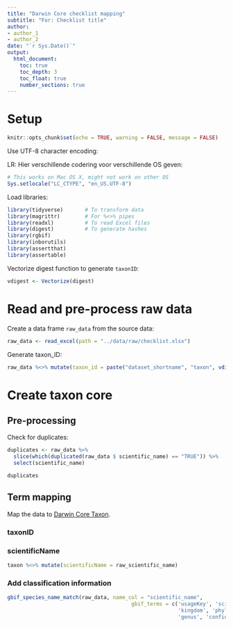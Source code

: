 ```yaml
---
title: "Darwin Core checklist mapping"
subtitle: "For: Checklist title"
author:
- author_1
- author_2
date: "`r Sys.Date()`"
output:
  html_document:
    toc: true
    toc_depth: 3
    toc_float: true
    number_sections: true
---
```



# Setup

```r
knitr::opts_chunk$set(echo = TRUE, warning = FALSE, message = FALSE)
```

Use UTF-8 character encoding:

LR: Hier verschillende codering voor verschillende OS geven:

```r
# This works on Mac OS X, might not work on other OS
Sys.setlocale("LC_CTYPE", "en_US.UTF-8")
```

Load libraries:

```r
library(tidyverse)       # To transform data
library(magrittr)        # For %<>% pipes
library(readxl)          # To read Excel files
library(digest)          # To generate hashes
library(rgbif)
library(inborutils)     
library(assertthat)
library(assertable)
```

Vectorize digest function to generate `taxonID`:

```r
vdigest <- Vectorize(digest)
```


# Read and pre-process raw data

Create a data frame `raw_data` from the source data:

```r
raw_data <- read_excel(path = "../data/raw/checklist.xlsx") 
```

Generate taxon_ID:

```r
raw_data %<>% mutate(taxon_id = paste("dataset_shortname", "taxon", vdigest(scientific_name, algo="md5"), sep=":"))
```


# Create taxon core

## Pre-processing

Check for duplicates:

```r
duplicates <- raw_data %>%  
  slice(which(duplicated(raw_data $ scientific_name) == "TRUE")) %>% 
  select(scientific_name)
```

```r
duplicates
```

## Term mapping
 
Map the data to [Darwin Core Taxon](http://rs.gbif.org/core/dwc_taxon_2015-04-24.xml).

### taxonID

### scientificName

```r
taxon %<>% mutate(scientificName = raw_scientific_name) 
```

### Add classification information

```r
gbif_species_name_match(raw_data, name_col = "scientific_name", 
                                        gbif_terms = c('usageKey', 'scientificName', 'rank', 'matchType', 
                                                       'kingdom', 'phylum', 'class', 'order', 'family', 
                                                       'genus', 'confidence', 'synonym', 'status'))
```

